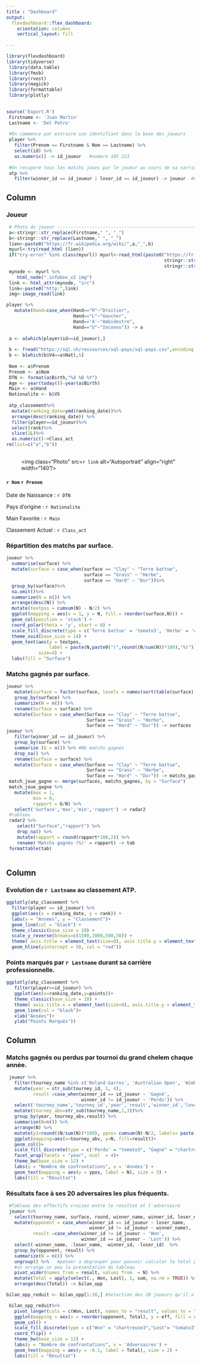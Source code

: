 ```yaml
---
title : "Dashboard"
output: 
  flexdashboard::flex_dashboard:
    orientation: columns
    vertical_layout: fill
    
---
```


```r
library(flexdashboard)
library(tidyverse)
 library(data.table)
 library(fmsb)
 library(rvest)
 library(magick)
 library(formattable)
 library(plotly)
 
```
```r
source('Export.R')
 Firstname <- 'Juan Martin'
 Lastname <- 'Del Potro'
 
 #On commence par extraire son identifiant dans la base des joueurs
 player %>% 
   filter(Prenom == Firstname & Nom == Lastname) %>%
   select(id) %>% 
   as.numeric() -> id_joueur   #numero 105 223
 
 #On recupere tous les matchs joues par le joueur au cours de sa carriere
 atp %>%
   filter(winner_id == id_joueur | loser_id == id_joueur) -> joueur  #620 matchs en tout
```

Column {data-width=375}
-----------------------------------------------------------------------

### Joueur {data-height=180}
```r
 # Photo du joueur --------------------------------------------------------
 a<-stringr::str_replace(Firstname," ", "_") 
 b<-stringr::str_replace(Lastname," ", "_")
 lien<-paste0("https://fr.wikipedia.org/wiki/",a,"_",b)
 myurl<-try(read_html (lien))
 if("try-error" %in% class(myurl)) myurl<-read_html(paste0("https://fr.wikipedia.org/wiki/",
                                                           stringr::str_replace(Firstname," ","-"),"_",
                                                           stringr::str_replace(Lastname," ","-")))
 mynode <- myurl %>% 
    html_node(".infobox_v2 img")
 link <- html_attr(mynode, "src")
 link<-paste0("http:",link)
 img<-image_read(link)

player %>%
   mutate(Hand=case_when(Hand=="R"~"Droitier",
                         Hand=="L"~"Gaucher",
                         Hand=='A'~"Ambidextre",
                         Hand=="U"~"Inconnu")) -> a
 
 a <- a[which(player$id==id_joueur),]
 
 b <- fread("https://sql.sh/ressources/sql-pays/sql-pays.csv",encoding = 'UTF-8')
 b <- b[which(b$V4==a$Nat),5]
 
 Nom <- a$Prenom
 Prenom <- a$Nom
 DTN <- format(a$Birth,"%d %B %Y")
 Age <- year(today())-year(a$Birth)
 Main <- a$Hand
 Nationalite <- b$V5
 
 atp_classement%>%
  mutate(ranking_date=ymd(ranking_date))%>%
  arrange(desc(ranking_date)) %>%
  filter(player==id_joueur)%>%
  select(rank)%>%
  slice(1L)%>%
  as.numeric()->Class_act
rm(list=c("a","b"))
 
```
<figure > <img class="Photo" src=`r link` alt="Autoportrait" align="right" width="140"/> </a>
    </figure>

<h4> `r Nom` `r Prenom` </h4>

Date de Naissance : `r DTN `

Pays d'origine : `r Nationalite` 

Main Favorite : `r Main `

Classement Actuel : `r Class_act `

### Répartition des matchs par surface. {data-height=280}
```r
joueur %>%
  summarise(surface) %>%
  mutate(surface = case_when(surface == "Clay" ~ "Terre battue",
                             surface == "Grass" ~ "Herbe",
                             surface == "Hard" ~ "Dur"))%>%
  group_by(surface)%>%
  na.omit()%>%
  summarize(N = n()) %>%
  arrange(desc(N)) %>%
  mutate(textpos = cumsum(N) - N/2) %>%
  ggplot(mapping = aes(x = 1, y = N, fill = reorder(surface,N))) +
  geom_col(position = 'stack') +
  coord_polar(theta = 'y', start = 0) +
  scale_fill_discrete(type = c('Terre battue' = 'tomato3', 'Herbe' = 'chartreuse3', 'Dur' = 'cadetblue3')) + 
  theme_void(base_size = 14) +
  geom_text(aes(y = textpos, 
                label = paste(N,paste0("(",round((N/sum(N))*100),"%)"))),
            size=4) +
  labs(fill = "Surface")
```


### Matchs gagnés par surface. {data-height=115}

```r
joueur %>%
   mutate(surface = factor(surface, levels = names(sort(table(surface))), ordered = TRUE)) %>%
   group_by(surface) %>%
   summarize(N = n()) %>%
   rename(Surface = surface) %>%
   mutate(Surface = case_when(Surface == "Clay" ~ "Terre battue",
                              Surface == "Grass" ~ "Herbe",
                              Surface == "Hard" ~ "Dur")) -> surfaces
joueur %>%
   filter(winner_id == id_joueur) %>%
   group_by(surface) %>%
   summarize (G = n()) %>% #Nb matchs gagnés
   drop_na() %>%
   rename(Surface = surface) %>%
   mutate(Surface = case_when(Surface == "Clay" ~ "Terre battue",
                              Surface == "Grass" ~ "Herbe",
                              Surface == "Hard" ~ "Dur")) -> matchs_gagnes
 match_joue_gagne <- merge(surfaces, matchs_gagnes, by = "Surface")
 match_joue_gagne %>%
   mutate(max = 1, 
          min = 0, 
          rapport = G/N) %>%
   select('Surface','max','min','rapport') -> radar2
 #tableau
 radar2 %>%
    select("Surface","rapport") %>%
    drop_na() %>%
    mutate(rapport = round(rapport*100,2)) %>%
    rename('Matchs gagnés (%)' = rapport) -> tab
 formattable(tab) 
 
```

Column {data-width=370}
-----------------------------------------------------------------------

### Evolution de `r Lastname`  au classement ATP.
```r
ggplotly(atp_classement %>%
  filter(player == id_joueur) %>%
  ggplot(aes(x = ranking_date, y = rank)) + 
  labs(x = "Années", y = "Classement")+
  geom_line(col = "black") + 
  theme_classic(base_size = 10) +
  scale_y_reverse(breaks=c(1500,1000,500,50)) +
  theme( axis.title = element_text(size=8), axis.title.y = element_text(size=8)) +
  geom_hline(yintercept = 50, col = "red"))
```

### Points marqués par `r Lastname` durant sa carrière professionnelle.

```r
ggplotly(atp_classement %>%
   filter(player==id_joueur) %>%
   ggplot(aes(x=ranking_date,y=points))+
   theme_classic(base_size = 10) +
   theme( axis.title.x = element_text(size=8), axis.title.y = element_text(size=8)) +
   geom_line(col = "black")+
   xlab("Années")+
   ylab("Points Marqués")) 
```

Column {data-width=410}
-----------------------------------------------------------------------
###      Matchs gagnés ou perdus par tournoi du grand chelem chaque année.
```r
 joueur %>%
   filter(tourney_name %in% c('Roland Garros', 'Australian Open', 'Wimbledon', 'US Open')) %>%
   mutate(year = str_sub(tourney_id, 1, 4),
          result =case_when(winner_id == id_joueur ~ 'Gagné',
                            winner_id != id_joueur ~ 'Perdu')) %>%
   select('tourney_name','tourney_id','year','result','winner_id','loser_id')%>%
   mutate(tourney_abv=str_sub(tourney_name,1,3))%>%
   group_by(year, tourney_abv,result) %>%
   summarise(N=n()) %>%
   arrange(N) %>%
   mutate(y2=round((N/sum(N))*100), ypos= cumsum(N)-N/2, labels= paste(N,paste0("(",y2,"%)")) )  %>%
   ggplot(mapping=aes(x=tourney_abv, y=N, fill=result))+
   geom_col()+
   scale_fill_discrete(type = c('Perdu' = "tomato3", "Gagné" = "chartreuse3")) +
   facet_wrap(facets = "year", ncol  = 4)+
   theme_bw(base_size = 12) +
   labs(y = "Nombre de confrontations", x = 'Années') +
   geom_text(mapping = aes(y = ypos, label = N), size = 3) +
   labs(fill = "Résultat")
```


### Résultats face à ses 20 adversaires les plus fréquents.
```r
 #Tableau des effectifs croises entre le resultat et l'adversaire
 joueur %>%
   select(tourney_name, surface, round, winner_name, winner_id, loser_name, loser_id, score, minutes) %>%
   mutate(opponent = case_when(winner_id == id_joueur ~ loser_name,
                               winner_id != id_joueur ~ winner_name),
          result =case_when(winner_id != id_joueur ~ 'Won',
                            winner_id == id_joueur ~ 'Lost')) %>%
   select(-winner_name, -loser_name, -winner_id, -loser_id)  %>%
   group_by(opponent, result) %>%
   summarize(N = n()) %>%
   ungroup() %>%   #penser a degrouper pour pouvoir calculer le total par la suite
   #on arrange un peu la presentation du tableau
   pivot_wider(names_from = result, values_from  = N) %>%
   mutate(Total = apply(select(., Won, Lost), 1, sum, na.rm = TRUE)) %>%
   arrange(desc(Total)) -> bilan_opp

bilan_opp_reduit <- bilan_opp[1:20,] #Selection des 20 joueurs qu'il a le plus affrontÃ©

 bilan_opp_reduit%>%
   pivot_longer(cols = c(Won, Lost), names_to = "result", values_to = "eff") %>%
   ggplot(mapping = aes(x = reorder(opponent, Total), y = eff, fill = result)) +
   geom_col() +
   scale_fill_discrete(type = c("Won" = "chartreuse3","Lost"= "tomato3"), labels=c('Perdu','Gagné')) +
   coord_flip() +
   theme_bw(base_size = 12) +
   labs(y = "Nombre de confrontations", x = 'Adversaires') +
   geom_text(mapping = aes(y = -0.1, label = Total), size = 2) +
   labs(fill = "Résultat")

```
